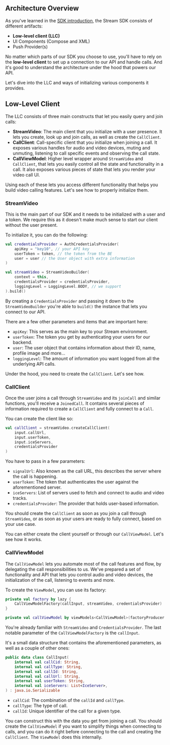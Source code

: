 ## Architecture Overview

As you've learned in the [SDK introduction](../02-introduction.mdx), the Stream SDK consists of different artifacts:

* **Low-level client (LLC)**
* UI Components (Compose and XML)
* Push Provider(s)

No matter which parts of our SDK you choose to use, you'll have to rely on the **low-level client** to set up a connection to our API and handle calls. And it's good to understand the architecture under the hood that powers our API.

Let's dive into the LLC and ways of initializing various components it provides.

## Low-Level Client

The LLC consists of three main constructs that let you easily query and join calls:

+ **StreamVideo**: The main client that you initialize with a user presence. It lets you create, look up and join calls, as well as create the `CallClient`.
+ **CallClient**: Call-specific client that you initialize when joining a call. It exposes various handles for audio and video devices, muting and unmuting, listening to call specific events and observing the call state.
+ **CallViewModel**: Higher level wrapper around `StreamVideo` and `CallClient`, that lets you easily control all the state and functionality in a call. It also exposes various pieces of state that lets you render your video call UI.

Using each of these lets you access different functionality that helps you build video calling features. Let's see how to properly initialize them.

### StreamVideo

This is the main part of our SDK and it needs to be initialized with a user and a token. We require this as it doesn't make much sense to start our client without the user present.

To initialize it, you can do the following:

```kotlin
val credentialsProvider = AuthCredentialsProvider(
    apiKey = "key10", // your API key
    userToken = token, // the token from the BE
    user = user // the User object with extra information 
)

val streamVideo = StreamVideoBuilder(
    context = this,
    credentialsProvider = credentialsProvider,
    loggingLevel = LoggingLevel.BODY, // we support 
).build()
```

By creating a `CredentialsProvider` and passing it down to the `StreamVideoBuilder` you're able to `build()` the instance that lets you connect to our API.

There are a few other parameters and items that are important here:

* `apiKey`: This serves as the main key to your Stream environment.
* `userToken`: The token you get by authenticating your users for our backend.
* `user`: The user object that contains information about their ID, name, profile image and more...
* `loggingLevel`: The amount of information you want logged from all the underlying API calls.

Under the hood, you need to create the `CallClient`. Let's see how.

### CallClient

Once the user joins a call through `StreamVideo` and its `joinCall` and similar functions, you'll receive a `JoinedCall`. It contains several pieces of information required to create a `CallClient` and fully connect to a `Call`.

You can create the client like so:

```kotlin
val callClient = streamVideo.createCallClient(
    input.callUrl,
    input.userToken,
    input.iceServers,
    credentialsProvider
)
```

You have to pass in a few parameters:

* `signalUrl`: Also known as the call URL, this describes the server where the call is happening.
* `userToken`: The token that authenticates the user against the aforementioned server.
* `iceServers`: List of servers used to fetch and connect to audio and video tracks.
* `credentialsProvider`: The provider that holds user-based information. 

You should create the `CallClient` as soon as you join a call through `StreamVideo`, or as soon as your users are ready to fully connect, based on your use case.

You can either create the client yourself or through our `CallViewModel`. Let's see how it works.

### CallViewModel

The `CallViewModel` lets you automate most of the call features and flow, by delegating the call responsibilities to us. We've prepared a set of functionality and API that lets you control audio and video devices, the initialization of the call, listening to events and more.

To create the `ViewModel`, you can use its factory:

```kotlin
private val factory by lazy {
    CallViewModelFactory(callInput, streamVideo, credentialsProvider)
}

private val callViewModel by viewModels<CallViewModel>(factoryProducer = { factory })

```

You're already familiar with `StreamVideo` and `CredentialsProvider`. The last notable parameter of the `CallViewModelFactory` is the `callInput`.

It's a small data structure that contains the aforementioned parameters, as well as a couple of other ones:

```kotlin
public data class CallInput(
    internal val callCid: String,
    internal val callType: String,
    internal val callId: String,
    internal val callUrl: String,
    internal val userToken: String,
    internal val iceServers: List<IceServer>,
) : java.io.Serializable
```

* `callCid`: The combination of the `callId` and `callType`.
* `callType`: The type of call.
* `callId`: Unique identifier of the call for a given type.

You can construct this with the data you get from joining a call. You should create the `CallViewModel` if you want to simplify things when connecting to calls, and you can do it right before connecting to the call and creating the `CallClient`. The `ViewModel` does this internally.
